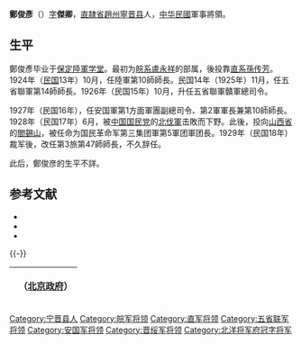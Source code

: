 '''鄭俊彥'''（{{bd|？||？|}}）[[表字|字]]'''傑卿'''，[[直隷省|直隷省]][[趙州|趙州]][[寧晋县|寧晋县]]人，[[中华民國|中华民國]]軍事將領。

==生平==
鄭俊彥毕业于[[保定陸軍学堂|保定陸軍学堂]]。最初为[[皖系|皖系]][[盧永祥|盧永祥]]的部属，後投靠[[直系|直系]][[孫传芳|孫传芳]]。1924年（[[民国紀元|民国]]13年）10月，任陸軍第10師師長。民国14年（1925年）11月，任五省聯軍第14師師長。1926年（民国15年）10月，升任五省聯軍贛軍總司令。

1927年（民国16年），任安国軍第1方面軍團副總司令、第2軍軍長兼第10師師長。1928年（民国17年）6月，被[[中国国民党|中国国民党]]的[[北伐軍|北伐軍]]击敗而下野。此後，投向[[山西省_(中華民国)|山西省]]的[[閻錫山|閻錫山]]，被任命为国民革命军第三集团軍第5軍团軍团長。1929年（民国18年）裁军後，改任第3旅第47師師長，不久辞任。

此后，鄭俊彦的生平不詳。

== 参考文献 ==
{{refbegin}}
* <span style="font-size:90%;">{{Cite book<!--|和書-->|author = 来新夏等|title = 北洋軍閥史 下冊|year = 2000|publisher = [[南開大学|南開大学]]出版社|isbn = 7-310-01517-7}}</span>
* <span style="font-size:90%;">{{Cite book<!--|和書-->|author = 徐友春主編|title = 民国人物大辞典 増訂版|year = 2007|publisher = 河北人民出版社|isbn = 978-7-202-03014-1}}</span>
* <span style="font-size:90%;">{{Cite book<!--|和書-->|author = 劉寿林等編|title = 民国職官年表|year = 1995|publisher = [[中華書局|中華書局]]|isbn = 7-101-01320-1}}</span>
{{refend}}
{{-}}
{| class="wikitable" style="margin:0 auto"
|- 
!　{{CHN1912}}（[[中华民国北京政府|北京政府]]）
{{先代次代|贛軍總司令（[[江西省_(中華民国)|江西]]督办）|<small>1926年10月 - 1927年</small>|[[邓如琢|邓如琢]]|（废止）}}
|}
{{江西行政长官|北|state=collapsed}}

{{DEFAULTSORT:Zheng郑}}
[[Category:宁晋县人|Category:宁晋县人]]
[[Category:皖军将领|Category:皖军将领]]
[[Category:直军将领|Category:直军将领]]
[[Category:五省联军将领|Category:五省联军将领]]
[[Category:安国军将领|Category:安国军将领]]
[[Category:晋绥军将领|Category:晋绥军将领]]
[[Category:北洋将军府冠字将军|Category:北洋将军府冠字将军]]